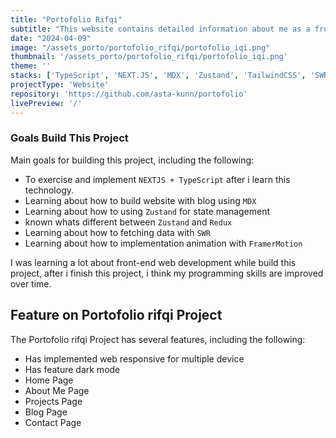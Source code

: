 ```yaml
---
title: "Portofolio Rifqi"
subtitle: "This website contains detailed information about me as a front-end web developer."
date: "2024-04-09"
image: "/assets_porto/portofolio_rifqi/portofolio_iqi.png"
thumbnail: '/assets_porto/portofolio_rifqi/portofolio_iqi.png'
theme: ''
stacks: ['TypeScript', 'NEXT.JS', 'MDX', 'Zustand', 'TailwindCSS', 'SWR', 'FramerMotion']
projectType: 'Website'
repository: 'https://github.com/asta-kunn/portofolio'
livePreview: '/'
---
```


### Goals Build This Project

Main goals for building this project, including the following: 

- To exercise and implement `NEXTJS + TypeScript` after i learn this technology.
- Learning about how to build website with blog using `MDX`
- Learning about how to using `Zustand` for state management
- known whats different between `Zustand` and `Redux`
- Learning about how to fetching data with `SWR`
- Learning about how to implementation animation with `FramerMotion`

I was learning a lot about front-end web development while build this project, after i finish this
project, i think my programming skills are improved over time. 

## Feature on Portofolio rifqi Project

The Portofolio rifqi Project has several features, including the following:
  - Has implemented web responsive for multiple device
  - Has feature dark mode
  - Home Page
  - About Me Page
  - Projects Page
  - Blog Page
  - Contact Page
